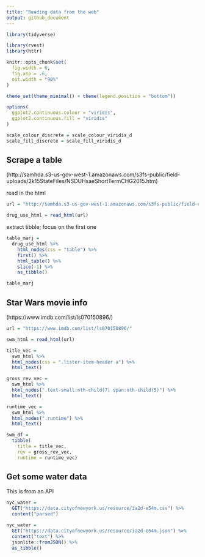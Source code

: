 ```yaml
---
title: "Reading data from the web"
output: github_document
---
```


```r
library(tidyverse)

library(rvest)
library(httr)

knitr::opts_chunk$set(
  fig.width = 6,
  fig.asp = .6,
  out.width = "90%"
)

theme_set(theme_minimal() + theme(legend.position = "bottom"))

options(
  ggplot2.continuous.colour = "viridis",
  ggplot2.continuous.fill = "viridis"
)

scale_colour_discrete = scale_colour_viridis_d
scale_fill_discrete = scale_fill_viridis_d
```


## Scrape a table
(http://samhda.s3-us-gov-west-1.amazonaws.com/s3fs-public/field-uploads/2k15StateFiles/NSDUHsaeShortTermCHG2015.htm)

read in the html
```r
url = "http://samhda.s3-us-gov-west-1.amazonaws.com/s3fs-public/field-uploads/2k15StateFiles/NSDUHsaeShortTermCHG2015.htm"

drug_use_html = read_html(url)
```
extract tibble; focus on the first one
```r
table_marj = 
  drug_use_html %>%
    html_nodes(css = "table") %>% 
    first() %>%
    html_table() %>% 
    slice(-1) %>% 
    as_tibble()

table_marj
```


## Star Wars movie info

(https://www.imdb.com/list/ls070150896/)
```r
url = "https://www.imdb.com/list/ls070150896/"

swm_html = read_html(url)
```

```r
title_vec = 
  swm_html %>%
  html_nodes(css = ".lister-item-header a") %>% 
  html_text()

gross_rev_vec = 
  swm_html %>%
  html_nodes(".text-small:nth-child(7) span:nth-child(5)") %>%
  html_text()

runtime_vec = 
  swm_html %>%
  html_nodes(".runtime") %>%
  html_text()

swm_df = 
  tibble(
    title = title_vec,
    rev = gross_rev_vec,
    runtime = runtime_vec)
```

## Get some water data

This is from an API

```r
nyc_water = 
  GET("https://data.cityofnewyork.us/resource/ia2d-e54m.csv") %>% 
  content("parsed")

nyc_water = 
  GET("https://data.cityofnewyork.us/resource/ia2d-e54m.json") %>% 
  content("text") %>%
  jsonlite::fromJSON() %>%
  as_tibble()
```









